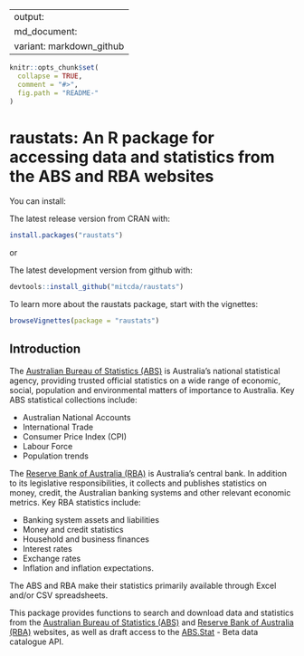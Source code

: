 
---
output:
  md_document:
    variant: markdown_github
---

<!-- README.md is generated from README.Rmd. Please edit that file -->

```r
knitr::opts_chunk$set(
  collapse = TRUE,
  comment = "#>",
  fig.path = "README-"
)
```


# raustats: An R package for accessing data and statistics from the ABS and RBA websites

You can install:

The latest release version from CRAN with:
```r
install.packages("raustats")
```

or

The latest development version from github with:
```r
devtools::install_github("mitcda/raustats")
```

To learn more about the raustats package, start with the vignettes:
```r
browseVignettes(package = "raustats")
```


## Introduction

The [Australian Bureau of Statistics (ABS)](http://www.abs.gov.au/) is
Australia’s national statistical agency, providing trusted official statistics
on a wide range of economic, social, population and environmental matters of
importance to Australia. Key ABS statistical collections include:
 
  * Australian National Accounts
  * International Trade
  * Consumer Price Index (CPI)
  * Labour Force
  * Population trends


The [Reserve Bank of Australia (RBA)](http://www.rba.gov.au/) is Australia's
central bank. In addition to its legislative responsibilities, it collects and
publishes statistics on money, credit, the Australian banking systems and other
relevant economic metrics. Key RBA statistics include:

  * Banking system assets and liabilities
  * Money and credit statistics
  * Household and business finances
  * Interest rates
  * Exchange rates
  * Inflation and inflation expectations.


The ABS and RBA make their statistics primarily available through Excel and/or
CSV spreadsheets. 


This package provides functions to search and download data and statistics from
the [Australian Bureau of Statistics (ABS)](http://www.abs.gov.au/) and [Reserve
Bank of Australia (RBA)](http://www.rba.gov.au/) websites, as well as draft
access to the [ABS.Stat](http://stat.data.abs.gov.au/) - Beta data catalogue API.

